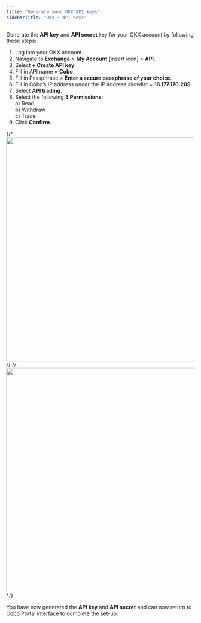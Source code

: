 ```yaml
---
title: "Generate your OKX API keys"
sidebarTitle: "OKX - API Keys"
---
```


Generate the **API key** and **API secret** key for your OKX account by following these steps:

1) Log into your OKX account.
2) Navigate to **Exchange** > **My Account** [insert icon] > **API**.
3) Select **+ Create API key**.
4) Fill in API name = **Cobo**.
5) Fill in Passphrase = **Enter a secure passphrase of your choice**.
6) Fill in Cobo’s IP address under the IP address allowlist =  **18.177.176.209**.
7) Select **API trading**.
8) Select the following **3 Permissions**:<br />
    a) Read<br />
    b) Withdraw<br />
    c) Trade
9) Click **Confirm**.

{/* <img src="/images/smart-contract-wallet/okx-1.png" width="700" height="600"/> */}
{/* <img src="/images/smart-contract-wallet/okx-2.png" width="700" height="600"/> */}

You have now generated the **API key** and **API secret** and can now return to Cobo Portal interface to complete the set-up.
